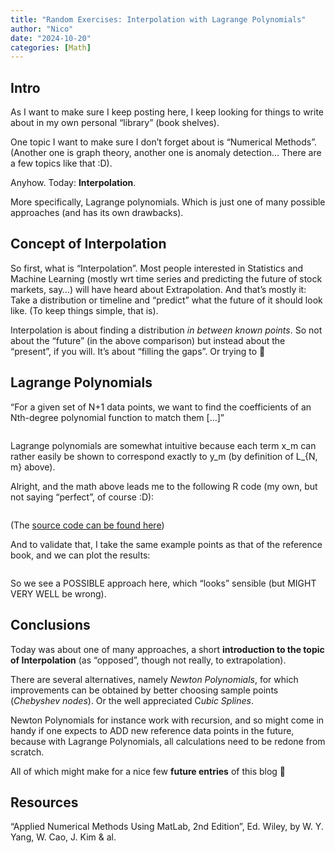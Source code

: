 ```yaml
---
title: "Random Exercises: Interpolation with Lagrange Polynomials"
author: "Nico"
date: "2024-10-20"
categories: [Math]
---
```


## Intro

As I want to make sure I keep posting here, I keep looking for things to write about in my own personal “library” (book shelves).

One topic I want to make sure I don’t forget about is “Numerical Methods”. (Another one is graph theory, another one is anomaly detection… There are a few topics like that :D).

Anyhow. Today: **Interpolation**.

More specifically, Lagrange polynomials. Which is just one of many possible approaches (and has its own drawbacks).

## Concept of Interpolation

So first, what is “Interpolation”. Most people interested in Statistics and Machine Learning (mostly wrt time series and predicting the future of stock markets, say…) will have heard about Extrapolation. And that’s mostly it: Take a distribution or timeline and “predict” what the future of it should look like. (To keep things simple, that is).

Interpolation is about finding a distribution *in between known points*. So not about the “future” (in the above comparison) but instead about the “present”, if you will. It’s about “filling the gaps”. Or trying to 🙂

## Lagrange Polynomials

“For a given set of N+1 data points, we want to find the coefficients of an Nth-degree polynomial function to match them \[…\]”

![](https://www.kaizen-r.com/wp-content/uploads/2024/10/lagrange_poly.png){alt=""}

Lagrange polynomials are somewhat intuitive because each term x_m can rather easily be shown to correspond exactly to y_m (by definition of L\_{N, m} above).

Alright, and the math above leads me to the following R code (my own, but not saying “perfect”, of course :D):

![](https://www.kaizen-r.com/wp-content/uploads/2024/10/interpolation_lagrange_r_v001-1024x809.png){alt=""}

(The [source code can be found here](https://github.com/kaizen-R/R/blob/master/Sample/math/interpolation_lagrange_poly_v001.R))

And to validate that, I take the same example points as that of the reference book, and we can plot the results:

![](https://www.kaizen-r.com/wp-content/uploads/2024/10/lagrange_poly_result_plot-1024x605.png){alt=""}

So we see a POSSIBLE approach here, which “looks” sensible (but MIGHT VERY WELL be wrong).

## Conclusions

Today was about one of many approaches, a short **introduction to the topic of Interpolation** (as “opposed”, though not really, to extrapolation).

There are several alternatives, namely *Newton Polynomials*, for which improvements can be obtained by better choosing sample points (*Chebyshev nodes*). Or the well appreciated C*ubic Splines*.

Newton Polynomials for instance work with recursion, and so might come in handy if one expects to ADD new reference data points in the future, because with Lagrange Polynomials, all calculations need to be redone from scratch.

All of which might make for a nice few **future entries** of this blog 🙂

## Resources

“Applied Numerical Methods Using MatLab, 2nd Edition”, Ed. Wiley, by W. Y. Yang, W. Cao, J. Kim & al.
